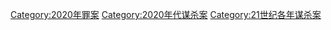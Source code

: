 {{cat topic in year| topic=谋杀案| year=2020}}

[[Category:2020年罪案|Category:2020年罪案]]
[[Category:2020年代谋杀案|Category:2020年代谋杀案]]
[[Category:21世纪各年谋杀案|Category:21世纪各年谋杀案]]